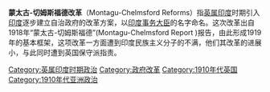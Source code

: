 '''蒙太古-切姆斯福德改革'''（Montagu-Chelmsford Reforms）指[[英属印度|英属印度]]时期引入[[印度|印度]]逐步建立自治政府的改革方案，以[[印度事务大臣|印度事务大臣]]{{le|埃德温· 塞缪尔·蒙太古|Edwin Samuel Montagu}}的名字命名。这次改革出自1918年“蒙太古-切姆斯福德”(Montagu-Chelmsford Report )报告，由此形成1919年{{le|1919年印度政府法案|Government of India Act 1919|印度政府法案}}的基本框架，这项改革一方面遭到印度民族主义分子的不满，他们其改革的进展小，与此同时遭到英国保守派指责。

{{亚洲历史小作品}}
[[Category:英属印度时期政治|Category:英属印度时期政治]]
[[Category:政府改革|Category:政府改革]]
[[Category:1910年代英国|Category:1910年代英国]]
[[Category:1910年代亚洲政治|Category:1910年代亚洲政治]]